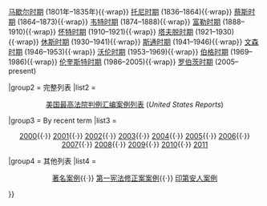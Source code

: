 {{Navbox
|name       = SCOTUScaselists
|state      = {{{state|uncollapsed}}}
|title      = [[美国最高法院案例列表]]
|image      = [[Image:Seal of the United States Supreme Court.svg|125px|none|Seal of the United States Supreme Court]]

|group1 = 各时期列表
|list1  = <center>
[[美国最高法院案例列表|案例总表]] (1789年至今)</center>
<center>{{nowrap begin}}[[马歇尔之前美国最高法院案例列表|马歇尔之前]] (1789–1800){{·wrap}} [[马歇尔时期美国最高法院案例列表|马歇尔时期]] (1801年–1835年){{·wrap}} [[托尼时期美国最高法院案例列表|托尼时期]] (1836–1864){{·wrap}} [[蔡斯时期美国最高法院案例列表|蔡斯时期]] (1864–1873){{·wrap}} [[韦特时期美国最高法院案例列表|韦特时期]] (1874–1888){{·wrap}} [[富勒时期美国最高法院案例列表|富勒时期]] (1888–1910){{·wrap}} [[怀特时期美国最高法院案例列表|怀特时期]] (1910–1921){{·wrap}} [[塔夫脱时期美国最高法院案例列表|塔夫脱时期]] (1921–1930){{·wrap}} [[休斯时期美国最高法院案例列表|休斯时期]] (1930–1941){{·wrap}} [[斯通时期美国最高法院案例列表|斯通时期]] (1941–1946){{·wrap}} [[文森时期美国最高法院案例列表|文森时期]] (1946–1953){{·wrap}} [[沃伦时期美国最高法院案例列表|沃伦时期]] (1953–1969){{·wrap}} [[伯格时期美国最高法院案例列表|伯格时期]] (1969–1986){{·wrap}} [[伦奎斯特时期美国最高法院案例列表|伦奎斯特时期]] (1986–2005){{·wrap}} [[罗伯茨时期美国最高法院案例列表|罗伯茨时期]] (2005–present){{nowrap end}}</center>

|group2 = 完整列表
|list2  = <center>[[美国最高法院判例汇编案例列表]] (''United States Reports'')</center>

|group3 = By recent term
|list3  = <center>[[2000 term opinions of the Supreme Court of the United States|2000]]{{·}} [[2001 term opinions of the Supreme Court of the United States|2001]]{{·}} [[2002 term opinions of the Supreme Court of the United States|2002]]{{·}} [[2003 term opinions of the Supreme Court of the United States|2003]]{{·}} [[2004 term opinions of the Supreme Court of the United States|2004]]{{·}} [[2005 term opinions of the Supreme Court of the United States|2005]]{{·}} [[2006 term opinions of the Supreme Court of the United States|2006]]{{·}} [[2007 term opinions of the Supreme Court of the United States|2007]]{{·}} [[2008 term opinions of the Supreme Court of the United States|2008]]{{·}} [[2009 term opinions of the Supreme Court of the United States|2009]]{{·}} [[2010 term opinions of the Supreme Court of the United States|2010]]{{·}} [[2011 term opinions of the Supreme Court of the United States|2011]]</center>

|group4 = 其他列表
|list4  = <center>[[美国著名案例列表|著名案例]]{{·}} [[美国最高法院涉及第一宪法修正案的案例列表|第一宪法修正案案例]]{{·}} [[美国最高法院涉及印第安人的案例列表|印第安人案例]]</center>
}}